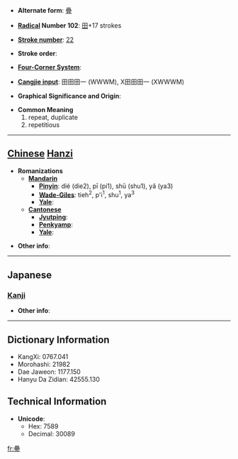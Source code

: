 * '''Alternate form''': [[疊]]

* '''[[Wiktionary:Chinese radical index| Radical]] Number 102''': [[Wiktionary:Chinese radical index 田|田]]+17 strokes

* '''[[Wiktionary:Chinese total strokes index|Stroke number]]''': [[Wiktionary:Chinese total strokes index 22|22]]

* '''Stroke order''': 

* '''[[Wiktionary:Chinese four corner index|Four-Corner System]]''': 

* '''[[Wiktionary:Chinese Cangjie index|Cangjie input]]''': 田田田一 (WWWM), X田田田一 (XWWWM)

* '''Graphical Significance and Origin''': 

* '''Common Meaning'''
*#repeat, duplicate
*# repetitious


----

== [[Chinese]] [[Hanzi]] ==

* '''Romanizations'''
** '''[[Mandarin]]'''
*** '''[[Pinyin]]''': dié (die2), pī (pi1), shū (shu1), yǎ (ya3)
*** '''[[Wade-Giles]]''': tieh<sup>2</sup>, p'i<sup>1</sup>, shu<sup>1</sup>, ya<sup>3</sup>
*** '''[[Yale]]''': 
** '''[[Cantonese]]'''
*** '''[[Jyutping]]''':
*** '''[[Penkyamp]]''': 
*** '''[[Yale]]''': 

* '''Other info''': 

----

==Japanese==
===[[Kanji]]===
{{kanji|on readings=[[じょう]] (jō), [[ちょう]] (chō)
|kun readings=[[たたむ]] (tatamu), [[たたみ]] (tatami)
}}

* '''Other info''':  

----

== Dictionary Information ==

* KangXi: 0767.041
* Morohashi: 21982
* Dae Jaweon: 1177.150
* Hanyu Da Zidian: 42555.130

== Technical Information ==

* '''Unicode''':
** Hex: 7589
** Decimal: 30089

[[fr:疉]]